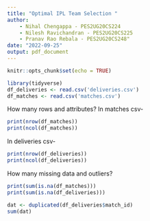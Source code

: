 ```yaml
---
title: "Optimal IPL Team Selection "
author: 
    - Nihal Chengappa - PES2UG20CS224
    - Nilesh Ravichandran - PES2UG20CS225
    - Pranav Rao Rebala - PES2UG20CS248"
date: "2022-09-25"
output: pdf_document
---
```


```r
knitr::opts_chunk$set(echo = TRUE)
```

```r
library(tidyverse)
df_deliveries <- read.csv('deliveries.csv')
df_matches <- read.csv('matches.csv')
```
How many rows and attributes? 
In matches csv-
```r
print(nrow(df_matches))
print(ncol(df_matches))

```
In deliveries csv-
```r
print(nrow(df_deliveries))
print(ncol(df_deliveries))
```
How many missing data and outliers?
```r
print(sum(is.na(df_matches)))
print(sum(is.na(df_deliveries)))
```
```r
dat <- duplicated(df_deliveries$match_id)
sum(dat)
```
